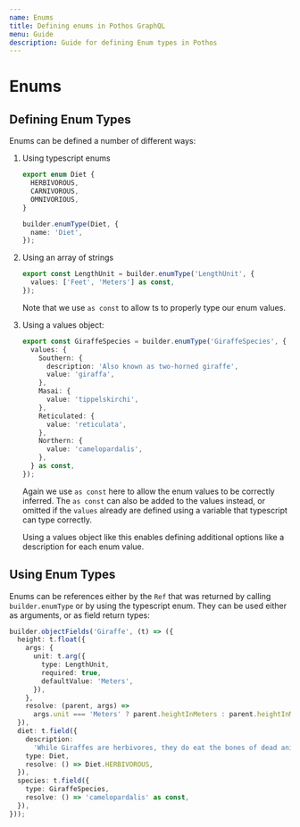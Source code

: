 ```yaml
---
name: Enums
title: Defining enums in Pothos GraphQL
menu: Guide
description: Guide for defining Enum types in Pothos
---
```





# Enums

## Defining Enum Types

Enums can be defined a number of different ways:

1. Using typescript enums

   ```typescript
   export enum Diet {
     HERBIVOROUS,
     CARNIVOROUS,
     OMNIVORIOUS,
   }

   builder.enumType(Diet, {
     name: 'Diet',
   });
   ```

1. Using an array of strings

   ```typescript
   export const LengthUnit = builder.enumType('LengthUnit', {
     values: ['Feet', 'Meters'] as const,
   });
   ```

   Note that we use `as const` to allow ts to properly type our enum values.

1. Using a values object:

   ```typescript
   export const GiraffeSpecies = builder.enumType('GiraffeSpecies', {
     values: {
       Southern: {
         description: 'Also known as two-horned giraffe',
         value: 'giraffa',
       },
       Masai: {
         value: 'tippelskirchi',
       },
       Reticulated: {
         value: 'reticulata',
       },
       Northern: {
         value: 'camelopardalis',
       },
     } as const,
   });
   ```

   Again we use `as const` here to allow the enum values to be correctly inferred. The `as const`
   can also be added to the values instead, or omitted if the `values` already are defined using a
   variable that typescript can type correctly.

   Using a values object like this enables defining additional options like a description for each
   enum value.

## Using Enum Types

Enums can be references either by the `Ref` that was returned by calling `builder.enumType` or by
using the typescript enum. They can be used either as arguments, or as field return types:

```typescript
builder.objectFields('Giraffe', (t) => ({
  height: t.float({
    args: {
      unit: t.arg({
        type: LengthUnit,
        required: true,
        defaultValue: 'Meters',
      }),
    },
    resolve: (parent, args) =>
      args.unit === 'Meters' ? parent.heightInMeters : parent.heightInMeters * 3.281,
  }),
  diet: t.field({
    description:
      'While Giraffes are herbivores, they do eat the bones of dead animals to get extra calcium',
    type: Diet,
    resolve: () => Diet.HERBIVOROUS,
  }),
  species: t.field({
    type: GiraffeSpecies,
    resolve: () => 'camelopardalis' as const,
  }),
}));
```
